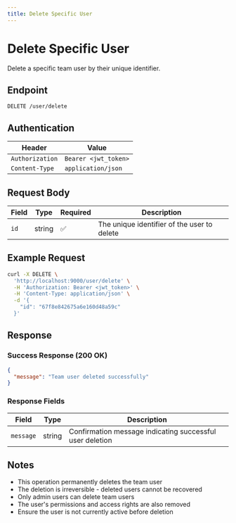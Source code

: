```yaml
---
title: Delete Specific User
---
```


# Delete Specific User

Delete a specific team user by their unique identifier.

## Endpoint

```
DELETE /user/delete
```

## Authentication

| Header | Value |
|--------|-------|
| `Authorization` | `Bearer <jwt_token>` |
| `Content-Type` | `application/json` |

## Request Body

| Field | Type | Required | Description |
|-------|------|----------|-------------|
| `id` | string | ✅ | The unique identifier of the user to delete |

## Example Request

```bash
curl -X DELETE \
  'http://localhost:9000/user/delete' \
  -H 'Authorization: Bearer <jwt_token>' \
  -H 'Content-Type: application/json' \
  -d '{
    "id": "67f8e842675a6e160d48a59c"
  }'
```

## Response

### Success Response (200 OK)

```json
{
  "message": "Team user deleted successfully"
}
```

### Response Fields

| Field | Type | Description |
|-------|------|-------------|
| `message` | string | Confirmation message indicating successful user deletion |

## Notes

- This operation permanently deletes the team user
- The deletion is irreversible - deleted users cannot be recovered
- Only admin users can delete team users
- The user's permissions and access rights are also removed
- Ensure the user is not currently active before deletion
